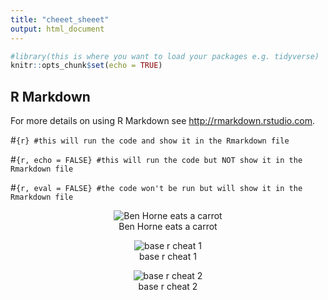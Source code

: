 ```yaml
---
title: "cheeet_sheeet"
output: html_document
---
```


```r
#library(this is where you want to load your packages e.g. tidyverse)
knitr::opts_chunk$set(echo = TRUE)
```

## R Markdown
For more details on using R Markdown see <http://rmarkdown.rstudio.com>.

#```{r}
#this will run the code and show it in the Rmarkdown file
```

#```{r, echo = FALSE}
#this will run the code but NOT show it in the Rmarkdown file
```

#```{r, eval = FALSE}
#the code won't be run but will show it in the Rmarkdown file
```

<center>
![Ben Horne eats a carrot](ben_horne_carrot.gif)
</center>
<center>
![base r cheat 1](base_r1.jpg)
</center>
<center>
![base r cheat 2](base_r2.jpg)
</center>